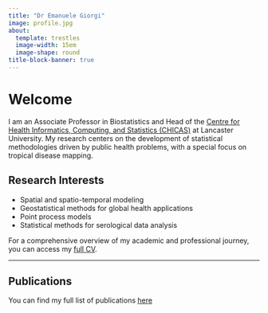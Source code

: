 ```yaml
---
title: "Dr Emanuele Giorgi"
image: profile.jpg
about:
  template: trestles
  image-width: 15em
  image-shape: round
title-block-banner: true
---
```


# Welcome

I am an Associate Professor in Biostatistics and Head of the [Centre for Health Informatics, Computing, and Statistics (CHICAS)](https://chicas.lancaster-university.uk/) at Lancaster University. My research centers on the development of statistical methodologies driven by public health problems, with a special focus on tropical disease mapping.

## Research Interests

-   Spatial and spatio-temporal modeling\
-   Geostatistical methods for global health applications\
-   Point process models
-   Statistical methods for serological data analysis

For a comprehensive overview of my academic and professional journey, you can access my [full CV](CV_EGiorgi.pdf).

------------------------------------------------------------------------

## Publications

You can find my full list of publications [here](publications/index.html)

